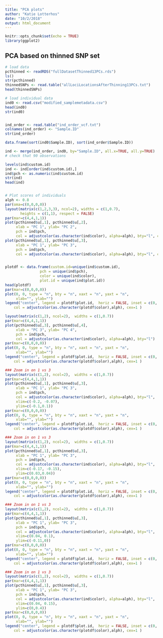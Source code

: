 ```yaml
---
title: "PCA plots"
author: "Katie Lotterhos"
date: "10/2/2018"
output: html_document
---
```


```r
knitr::opts_chunk$set(echo = TRUE)
library(ggplot2)
```

## PCA based on thinned SNP set


```r
# load data
pcthinned <- readRDS("fullDatasetThinned13PCs.rds")
ls()
str(pcthinned)
thinnedSNPs <- read.table("allLociLocationsAfterThinning13PCs.txt")
head(thinnedSNPs)

# load individual data
ind0 <- read.csv("modified_samplemetadata.csv")
head(ind0)
str(ind0)


ind_order <- read.table("ind_order_vcf.txt")
colnames(ind_order) <- "Sample.ID"
str(ind_order)

data.frame(sort(ind0$Sample.ID), sort(ind_order$Sample.ID))

ind <- merge(ind_order, ind0, by="Sample.ID", all.x=TRUE, all.y=TRUE)
# check that 90 observations

levels(ind$custom.id)
ind <- ind[order(ind$custom.id),]
ind$pch <- as.numeric(ind$custom.id)
str(ind)
head(ind)


# Plot scores of individuals
alph <- 0.8
par(oma=c(0,0,0,0))
layout(matrix(c(1,2,3,3), ncol=2), widths = c(1,0.7),
       heights = c(1,1), respect = FALSE)
par(mar=c(4,4,1,1))
plot(pcthinned$u[,1], pcthinned$u[,2],
     xlab = "PC 1", ylab= "PC 2", 
     pch = ind$pch, 
     col = adjustcolor(as.character(ind$color), alpha=alph), bty="l", cex=1.5)
plot(pcthinned$u[,1], pcthinned$u[,3],
     xlab = "PC 1", ylab= "PC 3", 
     pch = ind$pch, 
     col = adjustcolor(as.character(ind$color), alpha=alph), bty="l", cex=1.5)


plotdf <- data.frame(custom.id=unique(ind$custom.id), 
                pch = unique(ind$pch),
                color = unique(ind$color),
                plot.id = unique(ind$plot.id))
head(plotdf)
par(mar=c(0,0,0,0))
plot(0, 0, type = "n", bty = "n", xaxt = "n", yaxt = "n",
     xlab="", ylab="")
legend("center", legend = plotdf$plot.id,  horiz = FALSE, inset = c(0, 0), bty = "n", pch = plotdf$pch, 
    col = adjustcolor(as.character(plotdf$color),alph), cex=1 )
```

```r
layout(matrix(c(1,2), ncol=2),  widths = c(1,0.7)) 
par(mar=c(4,4,1,1))
plot(pcthinned$u[,3], pcthinned$u[,4],
     xlab = "PC 3", ylab= "PC 4", 
     pch = ind$pch, 
     col = adjustcolor(as.character(ind$color), alpha=alph), bty="l")
par(mar=c(0,0,0,0))
plot(0, 0, type = "n", bty = "n", xaxt = "n", yaxt = "n",
     xlab="", ylab="")
legend("center", legend = plotdf$plot.id,  horiz = FALSE, inset = c(0, 0), bty = "n", pch = plotdf$pch, 
    col = adjustcolor(as.character(plotdf$color),alph), cex=1 )

### Zoom in on 1 vs 3
layout(matrix(c(1,2), ncol=2),  widths = c(1,0.7)) 
par(mar=c(4,4,1,1))
plot(pcthinned$u[,1], pcthinned$u[,3],
     xlab = "PC 1", ylab= "PC 3", 
     pch = ind$pch, 
     col = adjustcolor(as.character(ind$color), alpha=alph), bty="l",
     xlim=c(-0.2, -0.07),
     ylim=c(-0.1,0.1))
par(mar=c(0,0,0,0))
plot(0, 0, type = "n", bty = "n", xaxt = "n", yaxt = "n",
     xlab="", ylab="")
legend("center", legend = plotdf$plot.id,  horiz = FALSE, inset = c(0, 0), bty = "n", pch = plotdf$pch, 
    col = adjustcolor(as.character(plotdf$color),alph), cex=1 )

### Zoom in on 1 vs 3
layout(matrix(c(1,2), ncol=2),  widths = c(1,0.7)) 
par(mar=c(4,4,1,1))
plot(pcthinned$u[,1], pcthinned$u[,3],
     xlab = "PC 1", ylab= "PC 3", 
     pch = ind$pch, 
     col = adjustcolor(as.character(ind$color), alpha=alph), bty="l",
     xlim=c(-0.17, -0.15),
     ylim=c(0.03,0.04))
par(mar=c(0,0,0,0))
plot(0, 0, type = "n", bty = "n", xaxt = "n", yaxt = "n",
     xlab="", ylab="")
legend("center", legend = plotdf$plot.id,  horiz = FALSE, inset = c(0, 0), bty = "n", pch = plotdf$pch, 
    col = adjustcolor(as.character(plotdf$color),alph), cex=1 )

### Zoom in on 1 vs 3
layout(matrix(c(1,2), ncol=2),  widths = c(1,0.7)) 
par(mar=c(4,4,1,1))
plot(pcthinned$u[,1], pcthinned$u[,3],
     xlab = "PC 1", ylab= "PC 3", 
     pch = ind$pch, 
     col = adjustcolor(as.character(ind$color), alpha=alph), bty="l",
     xlim=c(0.04, 0.1),
     ylim=c(-0.11,0))
par(mar=c(0,0,0,0))
plot(0, 0, type = "n", bty = "n", xaxt = "n", yaxt = "n",
     xlab="", ylab="")
legend("center", legend = plotdf$plot.id,  horiz = FALSE, inset = c(0, 0), bty = "n", pch = plotdf$pch, 
    col = adjustcolor(as.character(plotdf$color),alph), cex=1 )

### Zoom in on 1 vs 3
layout(matrix(c(1,2), ncol=2),  widths = c(1,0.7)) 
par(mar=c(4,4,1,1))
plot(pcthinned$u[,1], pcthinned$u[,3],
     xlab = "PC 1", ylab= "PC 3", 
     pch = ind$pch, 
     col = adjustcolor(as.character(ind$color), alpha=alph), bty="l",
     xlim=c(0.04, 0.15),
     ylim=c(0,0.4))
par(mar=c(0,0,0,0))
plot(0, 0, type = "n", bty = "n", xaxt = "n", yaxt = "n",
     xlab="", ylab="")
legend("center", legend = plotdf$plot.id,  horiz = FALSE, inset = c(0, 0), bty = "n", pch = plotdf$pch, 
    col = adjustcolor(as.character(plotdf$color),alph), cex=1 )
```
